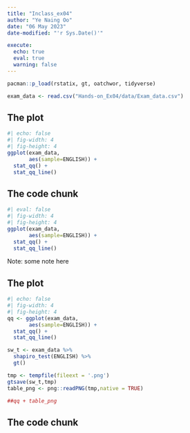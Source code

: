 ```yaml
---
title: "Inclass_ex04"
author: "Ye Naing Oo"
date: "06 May 2023"
date-modified: "'r Sys.Date()'"

execute: 
  echo: true
  eval: true
  warning: false
---
```


```r
pacman::p_load(rstatix, gt, oatchwor, tidyverse)

```

```r
exam_data <- read.csv("Hands-on_Ex04/data/Exam_data.csv")

```

::: panel-tabset

## The plot
```r
#| echo: false
#| fig-width: 4
#| fig-height: 4
ggplot(exam_data,
       aes(sample=ENGLISH)) +
  stat_qq() +
  stat_qq_line()
```

## The code chunk
```r
#| eval: false
#| fig-width: 4
#| fig-height: 4
ggplot(exam_data,
       aes(sample=ENGLISH)) +
  stat_qq() +
  stat_qq_line()
```
:::

::: callout-note
Note: some note here
:::


::: panel-tabset

## The plot
```r
#| echo: false
#| fig-width: 4
#| fig-height: 4
qq <- ggplot(exam_data,
       aes(sample=ENGLISH)) +
  stat_qq() +
  stat_qq_line()

sw_t <- exam_data %>%
  shapiro_test(ENGLISH) %>%
  gt()

tmp <- tempfile(fileext = '.png')
gtsave(sw_t,tmp)
table_png <- png::readPNG(tmp,native = TRUE)

##qq + table_png
```

## The code chunk
```r

```
:::
